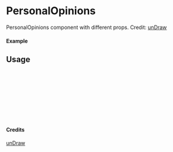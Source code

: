 
<Meta of={PersonalOpinions} title="unDraw/PersonalOpinions" />

# PersonalOpinions

PersonalOpinions component with different props.
Credit: [unDraw](https://undraw.co/illustrations)

#### Example

<Canvas of={PersonalOpinions.Primary} />

## Usage

```ts
import { PersonalOpinions } from "yadl-ui";

const Example = () => {
  return (
      <PersonalOpinions />
  );
};

export default Example;
```

#### Credits
[unDraw](https://undraw.co/illustrations)
